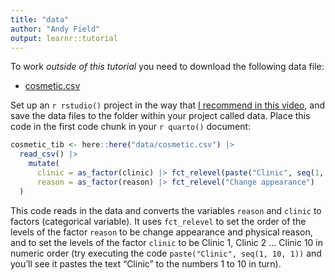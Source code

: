 ```yaml
---
title: "data"
author: "Andy Field"
output: learnr::tutorial
---
```


To work *outside of this tutorial* you need to download the following data file:

* [cosmetic.csv](https://www.discovr.rocks/csv/cosmetic.csv)

Set up an `r rstudio()` project in the way that [I recommend in this video](https://youtu.be/mqT7c17tofE?si=R0aSApz66fGQKESl), and save the data files to the folder within your project called [data]{.alt}. Place this code in the first code chunk in your `r quarto()` document:

```r
cosmetic_tib <- here::here("data/cosmetic.csv") |>
  read_csv() |>
    mutate(
      clinic = as_factor(clinic) |> fct_relevel(paste("Clinic", seq(1, 20, 1))),
      reason = as_factor(reason) |> fct_relevel("Change appearance")
  )
```

This code reads in the data and converts the variables `reason` and `clinic` to factors (categorical variable). It uses `fct_relevel` to set the order of the levels of the factor `reason` to be change appearance and physical reason, and to set the levels of the factor `clinic` to be Clinic 1, Clinic 2 ... Clinic 10 in numeric order (try executing the code `paste("Clinic", seq(1, 10, 1))` and you'll see it pastes the text "Clinic " to the numbers 1 to 10 in turn).
